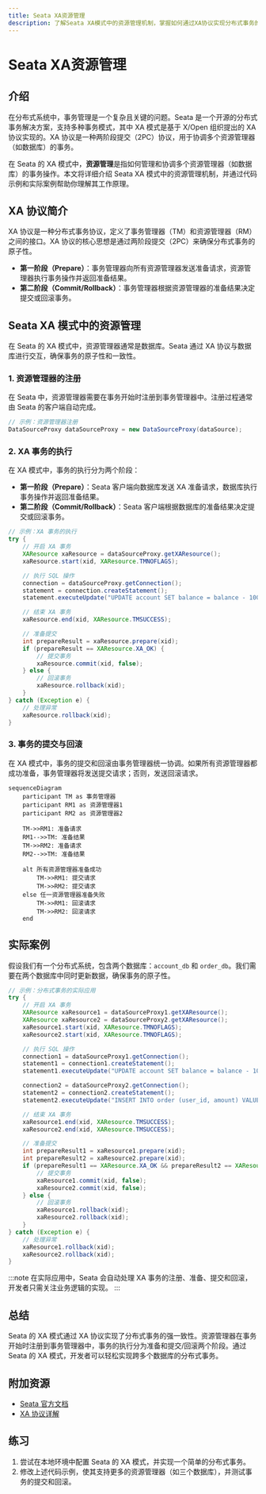 ```yaml
---
title: Seata XA资源管理
description: 了解Seata XA模式中的资源管理机制，掌握如何通过XA协议实现分布式事务的强一致性。
---
```


# Seata XA资源管理

## 介绍

在分布式系统中，事务管理是一个复杂且关键的问题。Seata 是一个开源的分布式事务解决方案，支持多种事务模式，其中 XA 模式是基于 X/Open 组织提出的 XA 协议实现的。XA 协议是一种两阶段提交（2PC）协议，用于协调多个资源管理器（如数据库）的事务。

在 Seata 的 XA 模式中，**资源管理**是指如何管理和协调多个资源管理器（如数据库）的事务操作。本文将详细介绍 Seata XA 模式中的资源管理机制，并通过代码示例和实际案例帮助你理解其工作原理。

## XA 协议简介

XA 协议是一种分布式事务协议，定义了事务管理器（TM）和资源管理器（RM）之间的接口。XA 协议的核心思想是通过两阶段提交（2PC）来确保分布式事务的原子性。

- **第一阶段（Prepare）**：事务管理器向所有资源管理器发送准备请求，资源管理器执行事务操作并返回准备结果。
- **第二阶段（Commit/Rollback）**：事务管理器根据资源管理器的准备结果决定提交或回滚事务。

## Seata XA 模式中的资源管理

在 Seata 的 XA 模式中，资源管理器通常是数据库。Seata 通过 XA 协议与数据库进行交互，确保事务的原子性和一致性。

### 1. 资源管理器的注册

在 Seata 中，资源管理器需要在事务开始时注册到事务管理器中。注册过程通常由 Seata 的客户端自动完成。

```java
// 示例：资源管理器注册
DataSourceProxy dataSourceProxy = new DataSourceProxy(dataSource);
```

### 2. XA 事务的执行

在 XA 模式中，事务的执行分为两个阶段：

- **第一阶段（Prepare）**：Seata 客户端向数据库发送 XA 准备请求，数据库执行事务操作并返回准备结果。
- **第二阶段（Commit/Rollback）**：Seata 客户端根据数据库的准备结果决定提交或回滚事务。

```java
// 示例：XA 事务的执行
try {
    // 开启 XA 事务
    XAResource xaResource = dataSourceProxy.getXAResource();
    xaResource.start(xid, XAResource.TMNOFLAGS);

    // 执行 SQL 操作
    connection = dataSourceProxy.getConnection();
    statement = connection.createStatement();
    statement.executeUpdate("UPDATE account SET balance = balance - 100 WHERE id = 1");

    // 结束 XA 事务
    xaResource.end(xid, XAResource.TMSUCCESS);

    // 准备提交
    int prepareResult = xaResource.prepare(xid);
    if (prepareResult == XAResource.XA_OK) {
        // 提交事务
        xaResource.commit(xid, false);
    } else {
        // 回滚事务
        xaResource.rollback(xid);
    }
} catch (Exception e) {
    // 处理异常
    xaResource.rollback(xid);
}
```

### 3. 事务的提交与回滚

在 XA 模式中，事务的提交和回滚由事务管理器统一协调。如果所有资源管理器都成功准备，事务管理器将发送提交请求；否则，发送回滚请求。

```mermaid
sequenceDiagram
    participant TM as 事务管理器
    participant RM1 as 资源管理器1
    participant RM2 as 资源管理器2

    TM->>RM1: 准备请求
    RM1-->>TM: 准备结果
    TM->>RM2: 准备请求
    RM2-->>TM: 准备结果

    alt 所有资源管理器准备成功
        TM->>RM1: 提交请求
        TM->>RM2: 提交请求
    else 任一资源管理器准备失败
        TM->>RM1: 回滚请求
        TM->>RM2: 回滚请求
    end
```

## 实际案例

假设我们有一个分布式系统，包含两个数据库：`account_db` 和 `order_db`。我们需要在两个数据库中同时更新数据，确保事务的原子性。

```java
// 示例：分布式事务的实际应用
try {
    // 开启 XA 事务
    XAResource xaResource1 = dataSourceProxy1.getXAResource();
    XAResource xaResource2 = dataSourceProxy2.getXAResource();
    xaResource1.start(xid, XAResource.TMNOFLAGS);
    xaResource2.start(xid, XAResource.TMNOFLAGS);

    // 执行 SQL 操作
    connection1 = dataSourceProxy1.getConnection();
    statement1 = connection1.createStatement();
    statement1.executeUpdate("UPDATE account SET balance = balance - 100 WHERE id = 1");

    connection2 = dataSourceProxy2.getConnection();
    statement2 = connection2.createStatement();
    statement2.executeUpdate("INSERT INTO order (user_id, amount) VALUES (1, 100)");

    // 结束 XA 事务
    xaResource1.end(xid, XAResource.TMSUCCESS);
    xaResource2.end(xid, XAResource.TMSUCCESS);

    // 准备提交
    int prepareResult1 = xaResource1.prepare(xid);
    int prepareResult2 = xaResource2.prepare(xid);
    if (prepareResult1 == XAResource.XA_OK && prepareResult2 == XAResource.XA_OK) {
        // 提交事务
        xaResource1.commit(xid, false);
        xaResource2.commit(xid, false);
    } else {
        // 回滚事务
        xaResource1.rollback(xid);
        xaResource2.rollback(xid);
    }
} catch (Exception e) {
    // 处理异常
    xaResource1.rollback(xid);
    xaResource2.rollback(xid);
}
```

:::note
在实际应用中，Seata 会自动处理 XA 事务的注册、准备、提交和回滚，开发者只需关注业务逻辑的实现。
:::

## 总结

Seata 的 XA 模式通过 XA 协议实现了分布式事务的强一致性。资源管理器在事务开始时注册到事务管理器中，事务的执行分为准备和提交/回滚两个阶段。通过 Seata 的 XA 模式，开发者可以轻松实现跨多个数据库的分布式事务。

## 附加资源

- [Seata 官方文档](https://seata.io/zh-cn/docs/overview/what-is-seata.html)
- [XA 协议详解](https://en.wikipedia.org/wiki/X/Open_XA)

## 练习

1. 尝试在本地环境中配置 Seata 的 XA 模式，并实现一个简单的分布式事务。
2. 修改上述代码示例，使其支持更多的资源管理器（如三个数据库），并测试事务的提交和回滚。